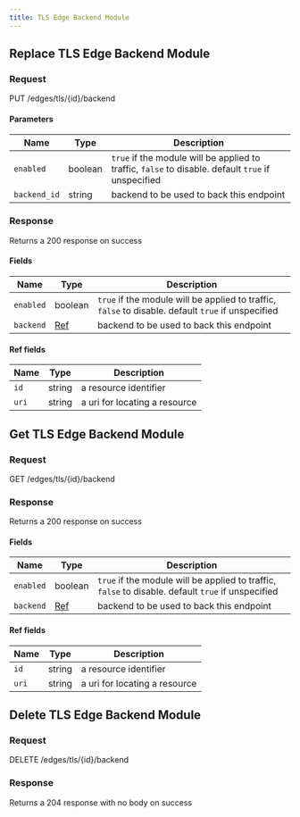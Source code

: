 ```yaml
---
title: TLS Edge Backend Module
---
```




## Replace TLS Edge Backend Module

### Request

PUT /edges/tls/\{id\}/backend

<TLSEdgeBackendModuleReplaceRequest />

#### Parameters

| Name         | Type    | Description                                                                                        |
| ------------ | ------- | -------------------------------------------------------------------------------------------------- |
| `enabled`    | boolean | `true` if the module will be applied to traffic, `false` to disable. default `true` if unspecified |
| `backend_id` | string  | backend to be used to back this endpoint                                                           |

### Response

Returns a 200 response on success

<TLSEdgeBackendModuleReplaceResponse />

#### Fields

| Name      | Type               | Description                                                                                        |
| --------- | ------------------ | -------------------------------------------------------------------------------------------------- |
| `enabled` | boolean            | `true` if the module will be applied to traffic, `false` to disable. default `true` if unspecified |
| `backend` | [Ref](#ref-fields) | backend to be used to back this endpoint                                                           |

#### Ref fields

| Name  | Type   | Description                   |
| ----- | ------ | ----------------------------- |
| `id`  | string | a resource identifier         |
| `uri` | string | a uri for locating a resource |

## Get TLS Edge Backend Module

### Request

GET /edges/tls/\{id\}/backend

<TLSEdgeBackendModuleGetRequest />

### Response

Returns a 200 response on success

<TLSEdgeBackendModuleGetResponse />

#### Fields

| Name      | Type               | Description                                                                                        |
| --------- | ------------------ | -------------------------------------------------------------------------------------------------- |
| `enabled` | boolean            | `true` if the module will be applied to traffic, `false` to disable. default `true` if unspecified |
| `backend` | [Ref](#ref-fields) | backend to be used to back this endpoint                                                           |

#### Ref fields

| Name  | Type   | Description                   |
| ----- | ------ | ----------------------------- |
| `id`  | string | a resource identifier         |
| `uri` | string | a uri for locating a resource |

## Delete TLS Edge Backend Module

### Request

DELETE /edges/tls/\{id\}/backend

<TLSEdgeBackendModuleDeleteRequest />

### Response

Returns a 204 response with no body on success
